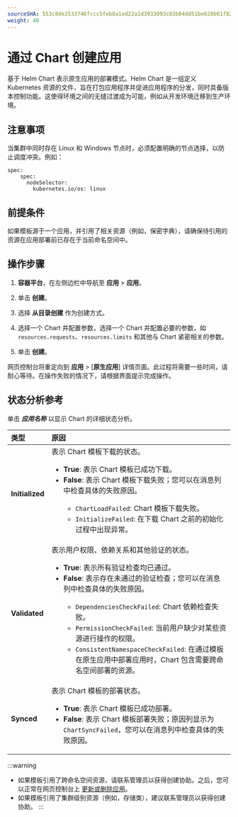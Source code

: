```yaml
---
sourceSHA: 553c8de2533746fccc5feb8a1ed22a1d3933093c03b04dd51be628b61f8230ae
weight: 40
---
```


# 通过 Chart 创建应用

基于 Helm Chart 表示原生应用的部署模式。Helm Chart 是一组定义 Kubernetes 资源的文件，旨在打包应用程序并促进应用程序的分发，同时具备版本控制功能。这使得环境之间的无缝过渡成为可能，例如从开发环境迁移到生产环境。

## 注意事项

当集群中同时存在 Linux 和 Windows 节点时，必须配置明确的节点选择，以防止调度冲突。例如：

```
spec:
    spec:
      nodeSelector:
        kubernetes.io/os: linux
```

## 前提条件

如果模板源于一个应用，并引用了相关资源（例如，保密字典），请确保待引用的资源在应用部署前已存在于当前命名空间中。

## 操作步骤

1. **容器平台**，在左侧边栏中导航至 **应用** > **应用**。

2. 单击 **创建**。

3. 选择 **从目录创建** 作为创建方式。

4. 选择一个 Chart 并配置参数，选择一个 Chart 并配置必要的参数，如 `resources.requests`、`resources.limits` 和其他与 Chart 紧密相关的参数。

5. 单击 **创建**。

网页控制台将重定向到 **应用** > \[**原生应用**] 详情页面。此过程将需要一些时间，请耐心等待。在操作失败的情况下，请根据界面提示完成操作。

## 状态分析参考

单击 ***应用名称*** 以显示 Chart 的详细状态分析。

| **类型**        | **原因**                                                                                                                                                                                                                                                                                                                                                                                                                                                                                                                                                                                                                                                                                                                     |
| :-------------- | :----------------------------------------------------------------------------------------------------------------------------------------------------------------------------------------------------------------------------------------------------------------------------------------------------------------------------------------------------------------------------------------------------------------------------------------------------------------------------------------------------------------------------------------------------------------------------------------------------------------------------------------------------------------------------------------------------------------------------- |
| **Initialized** | 表示 Chart 模板下载的状态。 <ul><li>**True**: 表示 Chart 模板已成功下载。</li><li>**False**: 表示 Chart 模板下载失败；您可以在消息列中检查具体的失败原因。</li><ul><li>`ChartLoadFailed`: Chart 模板下载失败。</li><li>`InitializeFailed`: 在下载 Chart 之前的初始化过程中出现异常。</li></ul></ul>                                                                                                                                                                                                                                        |
| **Validated**   | 表示用户权限、依赖关系和其他验证的状态。 <ul><li>**True**: 表示所有验证检查均已通过。</li><li>**False**: 表示存在未通过的验证检查；您可以在消息列中检查具体的失败原因。</li><ul><li>`DependenciesCheckFailed`: Chart 依赖检查失败。</li><li>`PermissionCheckFailed`: 当前用户缺少对某些资源进行操作的权限。</li><li>`ConsistentNamespaceCheckFailed`: 在通过模板在原生应用中部署应用时，Chart 包含需要跨命名空间部署的资源。</li></ul></ul> |
| **Synced**      | 表示 Chart 模板的部署状态。 <ul><li>**True**: 表示 Chart 模板已成功部署。</li><li>**False**: 表示 Chart 模板部署失败；原因列显示为 `ChartSyncFailed`，您可以在消息列中检查具体的失败原因。</li></ul>                                                                                                                                                                                                                                                                                                                                                                         |

:::warning

- 如果模板引用了跨命名空间资源，请联系管理员以获得创建协助。之后，您可以正常在网页控制台上 [更新或删除应用](../application_operation/chart_upgrade.mdx)。
- 如果模板引用了集群级别资源（例如，存储类），建议联系管理员以获得创建协助。
:::
